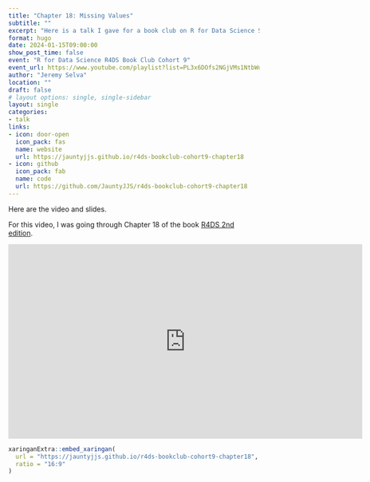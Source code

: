 ---
title: "Chapter 18: Missing Values"
subtitle: ""
excerpt: "Here is a talk I gave for a book club on R for Data Science Second Edition."
format: hugo
date: 2024-01-15T09:00:00
show_post_time: false
event: "R for Data Science R4DS Book Club Cohort 9"
event_url: https://www.youtube.com/playlist?list=PL3x6DOfs2NGjVMs1NtbWu4s_ZgGhGKnrN
author: "Jeremy Selva"
location: ""
draft: false
# layout options: single, single-sidebar
layout: single
categories:
- talk
links:
- icon: door-open
  icon_pack: fas
  name: website
  url: https://jauntyjjs.github.io/r4ds-bookclub-cohort9-chapter18
- icon: github
  icon_pack: fab
  name: code
  url: https://github.com/JauntyJJS/r4ds-bookclub-cohort9-chapter18
---

Here are the video and slides.

For this video, I was going through Chapter 18 of the book [R4DS 2nd edition](https://r4ds.hadley.nz/).

<iframe width="710" height="390" src="https://www.youtube.com/embed/O902OQ-ygSU" frameborder="0" allowfullscreen></iframe>

```{r, echo=FALSE}

xaringanExtra::embed_xaringan(
  url = "https://jauntyjjs.github.io/r4ds-bookclub-cohort9-chapter18",
  ratio = "16:9"
)

```


